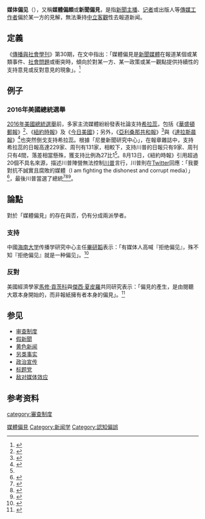 '''媒体偏见'''（{{lang-en|'''Media bias'''}}），又稱'''媒體偏頗'''或'''新聞偏見'''，是指[[新聞主播|新聞主播]]、[[记者|记者]]或出版人等[[傳媒工作者|傳媒工作者]]偏於某一方的見解，無法秉持[[中立的观点|中立客觀]]性去報道新闻。

==定義==
《[[傳播與社會學刊|傳播與社會學刊]]》第30期，在文中指出：「媒體偏見是[[新聞媒體|新聞媒體]]在報道某個或某類事件、[[社會問題|社會問題]]或衝突時，傾向於對某一方、某一政策或某一觀點提供持續性的支持意見或反對意見的現象」。<ref>{{cite journal|author1=閻岩|author2=周樹華|title=媒體偏見：客觀體現和主觀感知|journal=傳播與社會學刊|date=2014|issue=第30期|pages=227-264|url=http://www.cschinese.com/word/45357152016.pdf|access-date=2018-05-29|archive-date=2018-05-29|archive-url=https://web.archive.org/web/20180529204616/http://www.cschinese.com/word/45357152016.pdf|dead-url=no}}</ref>

==例子==
===2016年美國總統選舉===
[[2016年美國總統選舉|2016年美國總統選舉]]前，多家主流媒體紛紛發表社論支持[[希拉蕊·柯林頓|希拉蕊]]，包括《[[華盛頓郵報|華盛頓郵報]]》<ref>{{cite news|title=華郵社論力挺希拉蕊成為美國首位女總統|url=http://www.cna.com.tw/news/aopl/201610130463-1.aspx|agency=中央社|date=2016-10-13|accessdate=2018-05-29|archive-date=2018-07-10|archive-url=https://web.archive.org/web/20180710164736/http://www.cna.com.tw/news/aopl/201610130463-1.aspx|dead-url=no}}</ref>、《[[紐約時報|紐約時報]]》及《[[今日美國|今日美國]]》；另外，《[[亞利桑那共和報|亞利桑那共和報]]》<ref name="bnext">{{cite news|title=用盡洪荒之力阻止川普勝選的美國主流媒體，為何終究還是失敗了？|url=https://www.bnext.com.tw/article/41765/social-media-vs-traditional-media-in-2016-us-election|agency=數位時代|date=2016-11-10|accessdate=2018-05-29|archive-date=2021-01-17|archive-url=https://web.archive.org/web/20210117152434/https://www.bnext.com.tw/article/41765/social-media-vs-traditional-media-in-2016-us-election|dead-url=no}}</ref>與《[[達拉斯晨報|達拉斯晨報]]》<ref>{{cite news|title=大選倒數 美報一面倒挺希拉蕊入主白宮|url=https://newtalk.tw/news/view/2016-11-07/78853|agency=新頭殼|date=2016-11-07|accessdate=2018-05-29|archive-date=2019-02-04|archive-url=https://web.archive.org/web/20190204164335/https://newtalk.tw/news/view/2016-11-07/78853|dead-url=no}}</ref>也突然倒戈支持希拉蕊。根據「尼曼新聞研究中心」，在報章雜誌中，支持希拉蕊的日報高達229家、周刊有131家，相較下，支持川普的日報只有9家、周刊只有4間，落差相當懸殊，獲支持比例為27比1<ref name="bnext" />。8月13日，《紐約時報》引用超過20個不具名來源，描述川普陣營無法控制[[唐納·川普|川普]]言行，川普則在[[Twitter|Twitter]]回應：「我要對抗不誠實且腐敗的媒體（I am fighting the dishonest and corrupt media）」<ref>{{cite news|title=民調落後希拉蕊　川普：我要對抗虛偽的媒體|url=http://www.upmedia.mg/news_info.php?SerialNo=2279|agency=上報|date=2016-08-15|accessdate=2018-05-29|archive-date=2020-10-20|archive-url=https://web.archive.org/web/20201020141043/https://www.upmedia.mg/news_info.php?SerialNo=2279|dead-url=no}}</ref>，最後川普當選了總統<ref>{{cite news|title=美選揭民調失靈　打臉主流媒體偏頗立場|url=https://news.tvbs.com.tw/local/685784|agency=TVBS新聞網|date=2016-11-10}}</ref><ref>{{cite news|title=美國大選觀察：媒體「偏見」和希拉里威脅|url=http://www.bbc.com/zhongwen/trad/world/2016/11/161101_us_election_clinton_media|agency=BBC 中文网|date=2016-11-01|accessdate=2018-05-29|archive-date=2018-07-10|archive-url=https://web.archive.org/web/20180710201543/http://www.bbc.com/zhongwen/trad/world/2016/11/161101_us_election_clinton_media|dead-url=no}}</ref><ref>{{cite news|title=社群媒體大敗傳統媒體 川普是世界級「網紅」|url=https://www.cmmedia.com.tw/home/articles/1552|agency=信傳媒|date=2016-11-10|accessdate=2018-05-29|archive-date=2018-07-10|archive-url=https://web.archive.org/web/20180710163654/https://www.cmmedia.com.tw/home/articles/1552|dead-url=no}}</ref>。

==論點==
對於「媒體偏見」的存在與否，仍有分成兩派學者。
===支持===
中國[[海南大学|海南大学]]传播学研究中心主任[[畢研韜|畢研韜]]表示：「有媒体人高喊『拒绝偏见』，殊不知『拒绝偏见』就是一种偏见」。<ref>{{cite web|author1=毕研韬|title=媒体人与媒体偏见|url=http://qnjz.dzwww.com/qybg/201103/t20110324_6257129.htm|website=青年記者|archiveurl=https://web.archive.org/web/20110706221525/http://qnjz.dzwww.com/qybg/201103/t20110324_6257129.htm|archivedate=2011-07-06|access-date=2014-07-10|dead-url=yes}}</ref>

===反對===
美國經濟學家[[馬修·貢茨科|馬修·貢茨科]]與[[傑西·夏皮羅|傑西·夏皮羅]]共同研究表示：「偏見的產生，是由閱聽大眾本身開始的，而非報紙擁有者本身的偏見」。<ref>{{cite web|title=媒體報導不中立？經濟學家：那是你的偏見在作祟|url=https://www.businessweekly.com.tw/article.aspx?id=7648&type=Blog&p=1|website=商業周刊|date=2014-05-02|access-date=2018-05-29|archive-date=2018-05-29|archive-url=https://web.archive.org/web/20180529130516/https://www.businessweekly.com.tw/article.aspx?id=7648&type=Blog&p=1|dead-url=no}}</ref>

==参见==
* [[审查制度|审查制度]]
* [[假新聞|假新聞]]
* [[黄色新闻|黄色新闻]]
* [[另类事实|另类事实]]
* [[政治宣传|政治宣传]]
* [[标题党|标题党]]
* [[敌对媒体效应|敌对媒体效应]]

== 参考资料 ==
{{reflist}}

{{媒體操縱}}
{{認知偏誤}}

[[Category:媒體偏見|]]
[[Category:新闻学|Category:新闻学]]
[[category:審查制度|category:審查制度]]
[[Category:認知偏誤|Category:認知偏誤]]